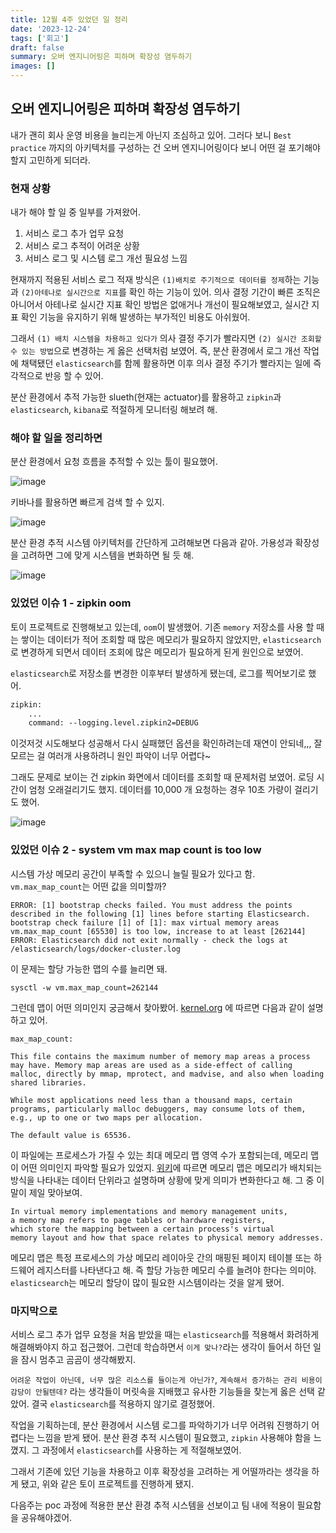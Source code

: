 ```yaml
---
title: 12월 4주 있었던 일 정리
date: '2023-12-24'
tags: ['회고']
draft: false
summary: 오버 엔지니어링은 피하며 확장성 염두하기
images: []
---
```


## 오버 엔지니어링은 피하며 확장성 염두하기

내가 괜히 회사 운영 비용을 늘리는게 아닌지 조심하고 있어.
그러다 보니 `Best practice` 까지의 아키텍처를 구성하는 건 오버 엔지니어링이다 보니 어떤 걸 포기해야 할지 고민하게 되더라.

### 현재 상황

내가 해야 할 일 중 일부를 가져왔어.

1. 서비스 로그 추가 업무 요청
2. 서비스 로그 추적이 어려운 상황
3. 서비스 로그 및 시스템 로그 개선 필요성 느낌

현재까지 적용된 서비스 로그 적재 방식은 `(1)배치로 주기적으로 데이터를 정제`하는 기능과 `(2)아테나로 실시간으로 지표`를 확인 하는 기능이 있어.
의사 결정 기간이 빠른 조직은 아니어서 아테나로 실시간 지표 확인 방법은 없애거나 개선이 필요해보였고, 실시간 지표 확인 기능을 유지하기 위해 발생하는 부가적인 비용도 아쉬웠어.

그래서 `(1) 배치 시스템을 차용하고 있다가` 의사 결정 주기가 빨라지면 `(2) 실시간 조회할 수 있는 방법`으로 변경하는 게 옳은 선택처럼 보였어.
즉, 분산 환경에서 로그 개선 작업에 채택됐던 `elasticsearch`를 함께 활용하면 이후 의사 결정 주기가 빨라지는 일에 즉각적으로 반응 할 수 있어.

분산 환경에서 추적 가능한 slueth(현재는 actuator)를 활용하고 `zipkin`과 `elasticsearch`, `kibana`로 적절하게 모니터링 해보려 해.

### 해야 할 일을 정리하면

분산 환경에서 요청 흐름을 추적할 수 있는 툴이 필요했어.

![image](/static/images/reminiscence/12m4w/2.png)

키바나를 활용하면 빠르게 검색 할 수 있지.

![image](/static/images/reminiscence/12m4w/3.png)

분산 환경 추적 시스템 아키텍처를 간단하게 고려해보면 다음과 같아.
가용성과 확장성을 고려하면 그에 맞게 시스템을 변화하면 될 듯 해.

![image](/static/images/reminiscence/12m4w/4.png)

### 있었던 이슈 1 - zipkin oom

토이 프로젝트로 진행해보고 있는데, `oom`이 발생했어.
기존 `memory` 저장소를 사용 할 때는 쌓이는 데이터가 적어 조회할 때 많은 메모리가 필요하지 않았지만, `elasticsearch`로 변경하게 되면서 데이터 조회에 많은 메모리가 필요하게 된게 원인으로 보였어.

`elasticsearch`로 저장소를 변경한 이후부터 발생하게 됐는데, 로그를 찍어보기로 했어.

```dockerfile
zipkin:
    ...
    command: --logging.level.zipkin2=DEBUG
```

이것저것 시도해보다 성공해서 다시 실패했던 옵션을 확인하려는데 재연이 안되네,,,
잘 모르는 걸 여러개 사용하려니 원인 파악이 너무 어렵다~

그래도 문제로 보이는 건 zipkin 화면에서 데이터를 조회할 때 문제처럼 보였어.
로딩 시간이 엄청 오래걸리기도 했지.
데이터를 10,000 개 요청하는 경우 10초 가량이 걸리기도 했어.

![image](/static/images/reminiscence/12m4w/1.png)

### 있었던 이슈 2 - system vm max map count is too low

시스템 가상 메모리 공간이 부족할 수 있으니 늘릴 필요가 있다고 함.
`vm.max_map_count`는 어떤 값을 의미할까?

```
ERROR: [1] bootstrap checks failed. You must address the points described in the following [1] lines before starting Elasticsearch.
bootstrap check failure [1] of [1]: max virtual memory areas vm.max_map_count [65530] is too low, increase to at least [262144]
ERROR: Elasticsearch did not exit normally - check the logs at /elasticsearch/logs/docker-cluster.log
```

이 문제는 할당 가능한 맵의 수를 늘리면 돼.

```shell
sysctl -w vm.max_map_count=262144
```

그런데 맵이 어떤 의미인지 궁금해서 찾아봤어.
[kernel.org](https://www.kernel.org/doc/Documentation/sysctl/vm.txt) 에 따르면 다음과 같이 설명하고 있어.

```
max_map_count:

This file contains the maximum number of memory map areas a process
may have. Memory map areas are used as a side-effect of calling
malloc, directly by mmap, mprotect, and madvise, and also when loading
shared libraries.

While most applications need less than a thousand maps, certain
programs, particularly malloc debuggers, may consume lots of them,
e.g., up to one or two maps per allocation.

The default value is 65536.
```

이 파일에는 프로세스가 가질 수 있는 최대 메모리 맵 영역 수가 포함되는데, 메모리 맵이 어떤 의미인지 파악할 필요가 있었지.
[위키](https://en.wikipedia.org/wiki/Memory_map)에 따르면 메모리 맵은 메모리가 배치되는 방식을 나타내는 데이터 단위라고 설명하며 상황에 맞게 의미가 변화한다고 해.
그 중 이 말이 제일 맞아보여.

```
In virtual memory implementations and memory management units,
a memory map refers to page tables or hardware registers,
which store the mapping between a certain process's virtual
memory layout and how that space relates to physical memory addresses.
```

메모리 맵은 특정 프로세스의 가상 메모리 레이아웃 간의 매핑된 페이지 테이블 또는 하드웨어 레지스터를 나타낸다고 해.
즉 할당 가능한 메모리 수를 늘려야 한다는 의미야.
`elasticsearch`는 메모리 할당이 많이 필요한 시스템이라는 것을 알게 됐어.

### 마지막으로

서비스 로그 추가 업무 요청을 처음 받았을 때는 `elasticsearch`를 적용해서 화려하게 해결해봐야지 하고 접근했어.
그런데 학습하면서 `이게 맞나?`라는 생각이 들어서 하던 일을 잠시 멈추고 곰곰이 생각해봤지.

`어려운 작업이 아닌데, 너무 많은 리소스를 들이는게 아닌가?`, `계속해서 증가하는 관리 비용이 감당이 안될텐데?` 라는 생각들이 머릿속을 지배했고 유사한 기능들을 찾는게 옳은 선택 같았어.
결국 `elasticsearch`를 적용하지 않기로 결정했어.

작업을 기획하는데, 분산 환경에서 시스템 로그를 파악하기가 너무 어려워 진행하기 어렵다는 느낌을 받게 됐어.
분산 환경 추적 시스템이 필요했고, `zipkin` 사용해야 함을 느꼈지. 그 과정에서 `elasticsearch`를 사용하는 게 적절해보였어.

그래서 기존에 있던 기능을 차용하고 이후 확장성을 고려하는 게 어떨까라는 생각을 하게 됐고, 위와 같은 토이 프로젝트를 진행하게 됐지.

다음주는 poc 과정에 적용한 분산 환경 추적 시스템을 선보이고 팀 내에 적용이 필요함을 공유해야겠어.
